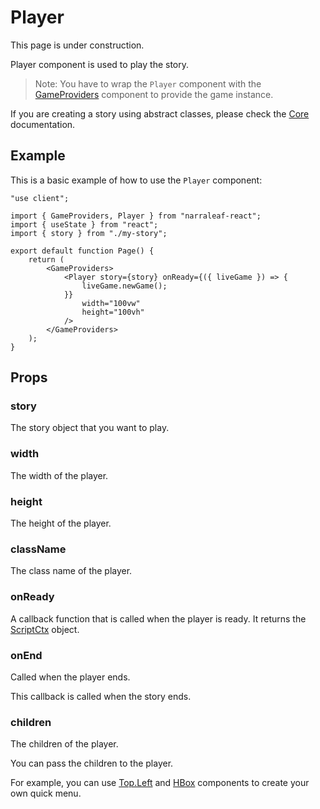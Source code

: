 
# Player

<Callout type="warning" emoji="⚠️">
    This page is under construction.
</Callout>

Player component is used to play the story. 

> Note: You have to wrap the `Player` component with the [GameProviders](./game-providers) component to provide the game instance.

If you are creating a story using abstract classes, please check the [Core](/documentation/core) documentation.

## Example

This is a basic example of how to use the `Player` component:

```tsx
"use client";

import { GameProviders, Player } from "narraleaf-react";
import { useState } from "react";
import { story } from "./my-story";

export default function Page() {
    return (
        <GameProviders>
            <Player story={story} onReady={({ liveGame }) => {
                liveGame.newGame();
            }}
                width="100vw"
                height="100vh"
            />
        </GameProviders>
    );
}
```

## Props

### story

The story object that you want to play.

### width

The width of the player.

### height

The height of the player.

### className

The class name of the player.

### onReady

A callback function that is called when the player is ready. It returns the [ScriptCtx](../core/types/ScriptCtx) object.

### onEnd

Called when the player ends.

This callback is called when the story ends.

### children

The children of the player.

You can pass the children to the player.

For example, you can use [Top.Left](./position-utils) and [HBox](./box-utils) components to create your own quick menu. 
